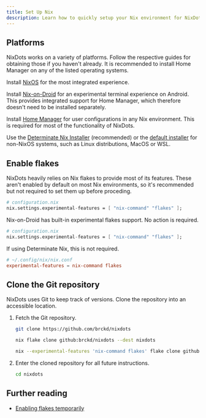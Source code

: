 ```yaml
---
title: Set Up Nix
description: Learn how to quickly setup your Nix environment for NixDots.
---
```



## Platforms

NixDots works on a variety of platforms. Follow the respective guides for obtaining those if you haven't already. It is recommended to install Home Manager on any of the listed operating systems.

<Tabs syncKey="nix-environment">
<TabItem label="NixOS">

Install [NixOS](https://nixos.org/manual/nixos/stable/index.html#ch-installation) for the most integrated experience.

</TabItem>
<TabItem label="Nix-on-Droid">

Install [Nix-on-Droid](https://github.com/nix-community/nix-on-droid?tab=readme-ov-file#try-it-out) for an experimental terminal experience on Android. This provides integrated support for Home Manager, which therefore doesn't need to be installed separately.

</TabItem>
<TabItem label="Home Manager">

Install [Home Manager](https://nix-community.github.io/home-manager/index.xhtml#ch-nix-flakes) for user configurations in any Nix environment. This is required for most of the functionality of NixDots.

</TabItem>
<TabItem label="Standalone Nix">

Use the [Determinate Nix Installer](https://github.com/DeterminateSystems/nix-installer?tab=readme-ov-file#determinate-nix-installer) (recommended) or the [default installer](https://nix.dev/install-nix.html) for non-NixOS systems, such as Linux distributions, MacOS or WSL.

</TabItem>
</Tabs>

## Enable flakes

NixDots heavily relies on Nix flakes to provide most of its features. These aren't enabled by default on most Nix environments, so it's recommended but not required to set them up before proceding.

<Tabs syncKey="nix-environment">
<TabItem label="NixOS">

```nix
# configuration.nix
nix.settings.experimental-features = [ "nix-command" "flakes" ];
```

</TabItem>
<TabItem label="Nix-on-Droid">

Nix-on-Droid has built-in experimental flakes support. No action is required.

</TabItem>
<TabItem label="Home Manager">

```nix
# configuration.nix
nix.settings.experimental-features = [ "nix-command" "flakes" ];
```

</TabItem>
<TabItem label="Standalone Nix">

If using Determinate Nix, this is not required.

```toml
# ~/.config/nix/nix.conf
experimental-features = nix-command flakes
```

</TabItem>
</Tabs>

## Clone the Git repository

NixDots uses Git to keep track of versions. Clone the repository into an accessible location.

<Steps>
<ol>
<li>

Fetch the Git repository.

<Tabs syncKey="source-control-provider">
<TabItem label="Git">

```sh
git clone https://github.com/brckd/nixdots
```

</TabItem>
<TabItem label="Nix command">
<Tabs syncKey="flakes-enabled">
<TabItem label="Flakes enabled">

```sh
nix flake clone github:brckd/nixdots --dest nixdots
```

</TabItem>
<TabItem label="Flakes disabled">

```sh
nix --experimental-features 'nix-command flakes' flake clone github:brckd/nixdots --dest nixdots
```

</TabItem>
</Tabs>
</TabItem>
</Tabs>

</li>
<li>

Enter the cloned repository for all future instructions.

```sh
cd nixdots
```

</li>
</ol>
</Steps>

## Further reading

- [Enabling flakes temporarily](https://wiki.nixos.org/wiki/Flakes#Enable_flakes_temporarily)
